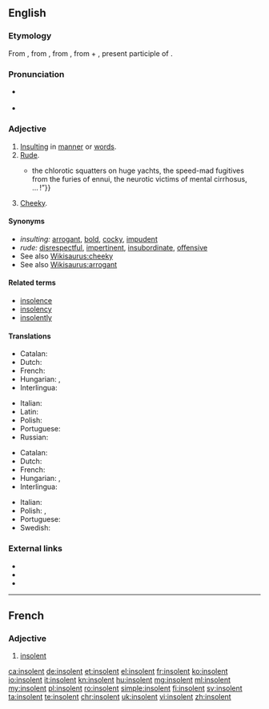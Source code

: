 ==English==

===Etymology===
From {{etyl|enm|en}}, from {{etyl|fro|en}}, from {{etyl|la|en}} {{term|lang=la|insolens||unaccustomed, unwanted, unusual, immoderate, excessive, arrogant, insolent}}, from {{term|lang=la|in-||priv.}} + {{term|lang=la|solens}}, present participle of {{term|lang=la|solere||to be accustomed, to be wont}}.

===Pronunciation===
* {{a|UK}} {{IPA|/ɪnˈsə.lənt/}}
* {{a|US}} {{IPA|/ˈɪnsə.lənt/}}

===Adjective===
{{en-adj}}

# [[insulting|Insulting]] in [[manner]] or [[word]]s.
# [[rude|Rude]].
#* {{quote-book|year=1907|author=[[w:Robert W. Chambers|Robert Chambers]]
|title=The Younger Set
|chapter=6|url=http://openlibrary.org/works/OL8127246W
|passage=“I don't mean all of your friends—only a small proportion—which, however, connects your circle with that deadly, idle, brainless bunch—the '''insolent''' chatterers at the opera, the gorged dowagers,{{...}}the chlorotic squatters on huge yachts, the speed-mad fugitives from the furies of ennui, the neurotic victims of mental cirrhosus, … !”}}
# [[cheeky|Cheeky]].

====Synonyms====
* ''insulting:'' [[arrogant]], [[bold]], [[cocky]], [[impudent]]
* ''rude:''  [[disrespectful]], [[impertinent]], [[insubordinate]], [[offensive]]
* See also [[Wikisaurus:cheeky]]
* See also [[Wikisaurus:arrogant]]

====Related terms====
* [[insolence]]
* [[insolency]]
* [[insolently]]

====Translations====
{{trans-top|insulting in manner or words}}
* Catalan: {{t+|ca|insolent}}
* Dutch: {{t+|nl|brutaal}}
* French: {{t+|fr|insolent}}
* Hungarian: {{t+|hu|szemtelen}}, {{t+|hu|pökhendi}}
* Interlingua: {{t|ia|insolente}}
{{trans-mid}}
* Italian: {{t+|it|insolente|m|f}}
* Latin: {{t|la|insolens}}
* Polish: {{t+|pl|bezczelny|m}}
* Portuguese: {{t+|pt|insolente|m|f}}
* Russian: {{t+|ru|вызывающий}}
{{trans-bottom}}

{{trans-top|rude}}
* Catalan: {{t+|ca|insolent}}
* Dutch: {{t+|nl|brutaal}}
* French: {{t+|fr|insolent}}
* Hungarian: {{t+|hu|arcátlan}}, {{t+|hu|pimasz}}
* Interlingua: {{t|ia|insolente}}
{{trans-mid}}
* Italian: {{t+|it|insolente|m|f}}
* Polish: {{t+|pl|niegrzeczny|m}}, {{t+|pl|chamski|m}}
* Portuguese: {{t+|pt|insolente|m|f}}
* Swedish: {{t+|sv|oförskämd}}
{{trans-bottom}}

===External links===
* {{R:Webster 1913}}
* {{R:Century 1911}}
* {{R:OneLook}}

----

==French==

===Adjective===
{{fr-adj}}

# [[#English|insolent]]

[[ca:insolent]]
[[de:insolent]]
[[et:insolent]]
[[el:insolent]]
[[fr:insolent]]
[[ko:insolent]]
[[io:insolent]]
[[it:insolent]]
[[kn:insolent]]
[[hu:insolent]]
[[mg:insolent]]
[[ml:insolent]]
[[my:insolent]]
[[pl:insolent]]
[[ro:insolent]]
[[simple:insolent]]
[[fi:insolent]]
[[sv:insolent]]
[[ta:insolent]]
[[te:insolent]]
[[chr:insolent]]
[[uk:insolent]]
[[vi:insolent]]
[[zh:insolent]]